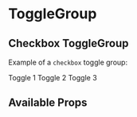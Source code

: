 

<Meta title="Components/ToggleGroup/Intro" component={ToggleGroup} />

# ToggleGroup

## Checkbox ToggleGroup

Example of a `checkbox` toggle group:

<Canvas>
  <ToggleGroup type="checkbox" name="toggles">
    <Toggle name="toggles" id="id-1" value="1">
      Toggle 1
    </Toggle>
    <Toggle name="toggles" id="id-2" value="2">
      Toggle 2
    </Toggle>
    <Toggle name="toggles" id="id-3" value="3">
      Toggle 3
    </Toggle>
  </ToggleGroup>
</Canvas>

## Available Props

<ArgsTable />
